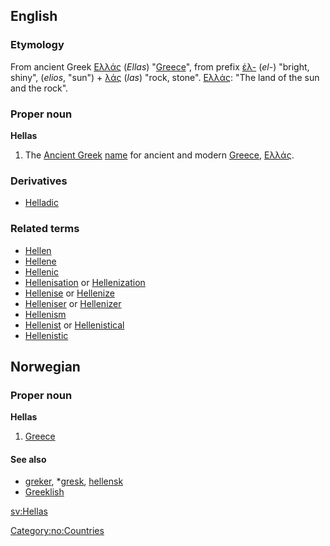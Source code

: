 ==English==
===Etymology===
From ancient Greek [[Ελλάς]] (''Ellas'') "[[Greece]]", from prefix [[έλ-]] (''el-'') "bright, shiny", (''elios'', "sun") + [[λάς]] (''las'') "rock, stone". [[Ελλάς]]: "The land of the sun and the rock".
===Proper noun===
'''Hellas'''
# The [[Ancient Greek]] [[name]] for ancient and modern [[Greece]], [[Ελλάς]].

===Derivatives===
*[[Helladic]]

===Related terms===
*[[Hellen]]
*[[Hellene]]
*[[Hellenic]]
*[[Hellenisation]] or [[Hellenization]]
*[[Hellenise]] or [[Hellenize]]
*[[Helleniser]] or [[Hellenizer]]
*[[Hellenism]]
*[[Hellenist]] or [[Hellenistical]]
*[[Hellenistic]]

==Norwegian==
===Proper noun===
[[Category:no:Countries]]
'''Hellas'''
#[[Greece]]
====See also====
*[[greker]], *[[gresk]], [[hellensk]]
*[[Greeklish]]
[[sv:Hellas]]